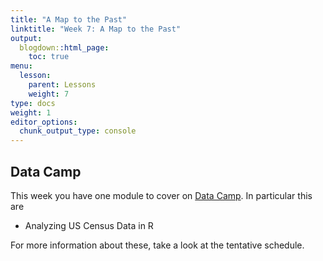```yaml
---
title: "A Map to the Past"
linktitle: "Week 7: A Map to the Past"
output:
  blogdown::html_page:
    toc: true
menu:
  lesson:
    parent: Lessons
    weight: 7
type: docs
weight: 1
editor_options: 
  chunk_output_type: console
---
```


## Data Camp
This week you have one module to cover on [Data Camp](https://www.datacamp.com/){target="_blank"}. In particular this are

- Analyzing US Census Data in R

For more information about these, take a look at the tentative schedule.

